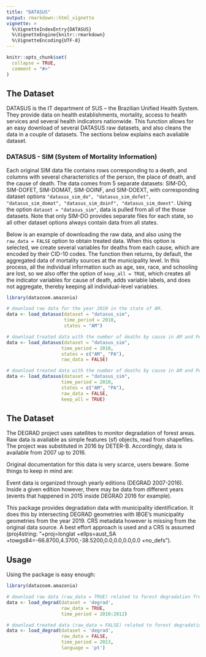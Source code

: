 ```yaml
---
title: "DATASUS"
output: rmarkdown::html_vignette
vignette: >
  %\VignetteIndexEntry{DATASUS}
  %\VignetteEngine{knitr::rmarkdown}
  %\VignetteEncoding{UTF-8}
---
```


```r
knitr::opts_chunk$set(
  collapse = TRUE,
  comment = "#>"
)
```

## The Dataset
DATASUS is the IT department of SUS -- the Brazilian Unified Health System. They provide data on health establishments, mortality, access to health services and several health indicators nationwide. This function allows for an easy download of several DATASUS raw datasets, and also cleans the data in a couple of datasets. The sections below explains each avaliable dataset.

### DATASUS - SIM (System of Mortality Information)
Each original SIM data file contains rows corresponding to a death, and columns with several characteristics of the person, the place of death, and the cause of death. The data comes from 5 separate datasets: SIM-DO, SIM-DOFET, SIM-DOMAT, SIM-DOINF, and SIM-DOEXT, with corresponding dataset options `"datasus_sim_do", "datasus_sim_dofet", "datasus_sim_domat", "datasus_sim_doinf", "datasus_sim_doext"`. Using the option `dataset = "datasus_sim"`, data is pulled from all of the those datasets. Note that only SIM-DO provides separate files for each state, so all other dataset options always contain data from all states.

Below is an example of downloading the raw data, and also using the `raw_data = FALSE` option to obtain treated data. When this option is selected, we create several variables for deaths from each cause, which are encoded by their CID-10 codes. The function then returns, by default, the aggregated data of mortality sources at the municipality level. In this process, all the individual information such as age, sex, race, and schooling are lost, so we also offer the option of `keep_all = TRUE`, which creates all the indicator variables for cause of death, adds variable labels, and does not aggregate, thereby keeping all individual-level variables.

```r
library(datazoom.amazonia)

# download raw data for the year 2010 in the state of AM. 
data <- load_datasus(dataset = "datasus_sim",
                     time_period = 2010,
                     states = "AM")

# download treated data with the number of deaths by cause in AM and PA.
data <- load_datasus(dataset = "datasus_sim",
                    time_period = 2010,
                    states = c("AM", "PA"),
                    raw_data = FALSE)

# download treated data with the number of deaths by cause in AM and PA, keeping all individual variables.
data <- load_datasus(dataset = "datasus_sim",
                    time_period = 2010,
                    states = c("AM", "PA"),
                    raw_data = FALSE,
                    keep_all = TRUE)
```

## The Dataset
The DEGRAD project uses satellites to monitor degradation of forest areas. Raw data is available as simple features (sf) objects, read from shapefiles. The project was substituted in 2016 by DETER-B. Accordingly, data is available from 2007 up to 2016.

Original documentation for this data is very scarce, users beware. Some things to keep in mind are:

Event data is organized through yearly editions (DEGRAD 2007-2016). Inside a given edition however, there may be data from different years (events that happened in 2015 inside DEGRAD 2016 for example). 

This package provides degradation data with municipality identification. It does this by intersecting DEGRAD geometries with IBGE's municipality geometries from the year 2019. CRS metadata however is missing from the original data source. A best effort approach is used and a CRS is assumed (proj4string: "+proj=longlat +ellps=aust_SA +towgs84=-66.8700,4.3700,-38.5200,0.0,0.0,0.0,0.0 +no_defs").

## Usage

Using the package is easy enough:

```r
library(datazoom.amazonia)

# download raw data (raw_data = TRUE) related to forest degradation from 2010 to 2012 (time_period = 2010:2012). 
data <- load_degrad(dataset = 'degrad', 
                    raw_data = TRUE,
                    time_period = 2010:2012)

# download treated data (raw_data = FALSE) related to forest degradation from 2013 (time_period = 2013) in portuguese (language = "pt").
data <- load_degrad(dataset = 'degrad', 
                    raw_data = FALSE,
                    time_period = 2013,
                    language = 'pt')
```

